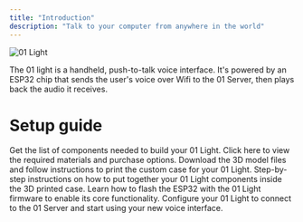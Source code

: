 ```yaml
---
title: "Introduction"
description: "Talk to your computer from anywhere in the world"
---
```


![01 Light](./assets/01-light.png)

The 01 light is a handheld, push-to-talk voice interface. It's powered by an ESP32 chip that sends the user's voice over Wifi to the 01 Server, then plays back the audio it receives.

# Setup guide

<Steps>
  <Step title="Gather Materials">
    <Card title="Buy Materials" icon="basket-shopping" href="/hardware/01-light/materials">
      Get the list of components needed to build your 01 Light. Click here to view the required materials and purchase options.
    </Card>
  </Step>
  
  <Step title="3D Print the Case">
    <Card title="Print Case" icon="cube" href="/hardware/01-light/case">
      Download the 3D model files and follow instructions to print the custom case for your 01 Light.
    </Card>
  </Step>
  
  <Step title="Assemble the Device">
    <Card title="Assembly Guide" icon="screwdriver-wrench" href="/hardware/01-light/assembly">
      Step-by-step instructions on how to put together your 01 Light components inside the 3D printed case.
    </Card>
  </Step>
  
  <Step title="Flash the ESP32">
    <Card title="Program the Chip" icon="microchip" href="/hardware/01-light/chip">
      Learn how to flash the ESP32 with the 01 Light firmware to enable its core functionality.
    </Card>
  </Step>
  
  <Step title="Connect to Server">
    <Card title="Setup Connection" icon="wifi" href="/hardware/01-light/connect">
      Configure your 01 Light to connect to the 01 Server and start using your new voice interface.
    </Card>
  </Step>
</Steps>
